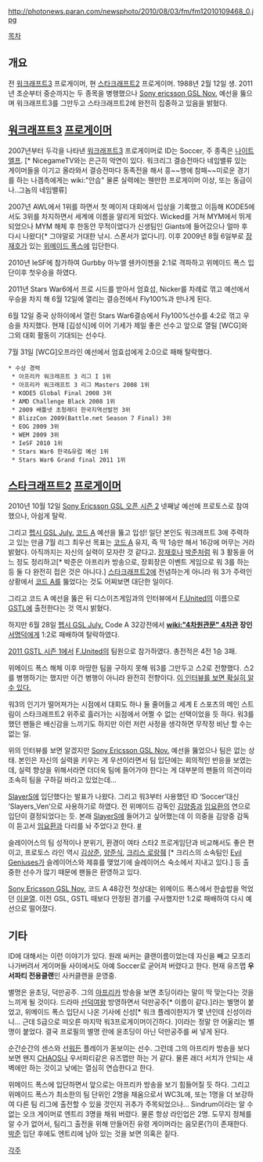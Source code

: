 http://photonews.paran.com/newsphoto/2010/08/03/fm/fm12010109468_0.jpg

[[목차]] 

== 개요 ==

전 [[워크래프트3]] 프로게이머, 현 [[스타크래프트2]] 프로게이머. 1988년 2월 12일 생. 2011년 초순부터 중순까지는 두 종목을 병행했으나 [[Sony ericsson GSL Nov.]] 예선을 뚫으며 워크래프트3를 그만두고 스타크래프트2에 완전히 집중하고 있음을 밝혔다.

== [[워크래프트3]] [[프로게이머]] ==
2007년부터 두각을 나타낸 [[워크래프트3]] 프로게이머로 ID는 Soccer, 주 종족은 [[나이트 엘프]]. [* NicegameTV와는 은근히 악연이 있다. 워크리그 결승전마다 네임밸류 있는 게이머들을 이기고 올라와서 결승전마다 동족전을 해서 흥~~행에 참패~~미로운 경기를 하는 나겜측에게는 wiki:"안습" 물론 실력에는 웬만한 프로게이머 이상, 또는 동급이나..그놈의 네임밸류] 

2007년 AWL에서 1위를 하면서 첫 메이저 대회에서 입상을 기록했고 이듬해 KODE5에서도 3위를 차지하면서 세계에 이름을 알리게 되었다. Wicked를 거쳐 MYM에서 뛰게 되었으나 MYM 해체 후 한동안 무적이었다가 신생팀인 Giants에 들어갔으나 얼마 후 다시 나왔다[* 그야말로 거대한 낚시. 스폰서가 없다니!]. 이후 2009년 8월 6일부로 [[장재호]]가 있는 [[위메이드 폭스]]에 입단한다.

2010년 IeSF에 참가하여 Gurbby 마누엘 쉔카이젠을 2:1로 격파하고 위메이드 폭스 입단이후 첫우승을 하였다.

2011년 Stars War6에서 프로 시드를 받아서 엄효섭,  Nicker를 차례로 꺾고 예선에서 우승을 차지 해 6월 12일에 열리는 결승전에서 Fly100%과 만나게 된다.

6월 12일 중국 상하이에서 열린 Stars War6결승에서 Fly100%선수를 4:2로 꺾고 우승을 차지했다. 현재 [김성식]에 이어 기세가 제일 좋은 선수고 앞으로 열릴 [WCG]와 그외 대회 활동이 기대되는 선수다.

7월 31일 [WCG]오프라인 예선에서 엄효섭에게 2:0으로 패해 탈락했다.

 * 수상 경력
  * 아프리카 워크래프트 3 리그 I 1위
  * 아프리카 워크래프트 3 리그 Masters 2008 1위
  * KODE5 Global Final 2008 3위
  * AMD Challenge Black 2008 1위
  * 2009 배틀넷 초청래더 한국지역선발전 3위
  * BlizzCon 2009(Battle.net Season 7 Final) 3위
  * EOG 2009 3위
  * WEM 2009 3위
  * IeSF 2010 1위
  * Stars War6 한국&유럽 예선 1위
  * Stars War6 Grand final 2011 1위

== [[스타크래프트2]] [[프로게이머]] ==

2010년 10월 12일 [[Sony Ericsson GSL 오픈 시즌 2]] 넷째날 예선에 프로토스로 참여했으나, 아쉽게 탈락.

그리고 [[펩시 GSL July.]] [[코드 A]] 예선을 뚫고 입성! 일단 본인도 워크래프트 3에 주력하고 있는 만큼 7월 리그 최우선 목표는 [[코드 A]] 유지, 즉 딱 1승만 해서 16강에 머무는 거라 밝혔다. 아직까지는 자신의 실력이 모자란 것 같다고. [[장재호]]나 [[박준]]처럼 워 3 활동을 어느 정도 정리하고[* 박준은 아프리카 방송으로, 장회장은 이벤트 게임으로 워 3를 하는 등 둘 다 완전히 접은 것은 아니다.] [[스타크래프트2]]에 전념하는게 아니라 워 3가 주력인 상황에서 [[코드 A]]를 뚫었다는 것도 어찌보면 대단한 일이다.

그리고 코드 A 예선을 뚫은 뒤 디스이즈게임과의 인터뷰에서 [[F.United]]의 이름으로 [[GSTL]]에 출전한다는 것 역시 밝혔다.

하지만 6월 28일 [[펩시 GSL July.]] Code A 32강전에서 '''[[wiki:"4차원관문" 4차관]] 장인''' [[서명덕]]에게 1:2로 패배하여 탈락하였다.

[[2011 GSTL 시즌 1]]에서 [[F.United]]의 팀원으로 참가하였다. 총전적은 4전 1승 3패.

위메이드 폭스 해체 이후 마땅한 팀을 구하지 못해 워3를 그만두고 스2로 전향했다. 스2를 병행하기는 했지만 이건 병행이 아니라 완전히 전향이다. [http://www.thisisgame.com/board/view.php?id=896697&board=0&category=13439&subcategory=&page=1&best=&searchmode=title&search=%EC%9C%A4%EB%8D%95%EB%A7%8C&orderby=&token= 이 인터뷰를 보면 확실히 알 수 있다.]

워3의 인기가 떨어져가는 시점에서 대회도 하나 둘 줄어들고 세계 E 스포츠의 메인 스트림이 스타크래프트2 위주로 흘러가는 시점에서 어쩔 수 없는 선택이었을 듯 하다. 워3를 했던 팬들은 배신감을 느끼기도 하지만 이런 저런 사정을 생각하면 무작정 비난 할 수는 없는 일.

위의 인터뷰를 보면 알겠지만 [[Sony Ericsson GSL Nov.]] 예선을 뚫었으나 팀은 없는 상태. 본인은 자신의 실력을 키우는 게 우선이라면서 팀 입단에는 회의적인 반응을 보였는데, 실력 향상을 위해서라면 더더욱 팀에 들어가야 한다는 게 대부분의 팬들의 의견이라 조속히 팀을 구하길 바라고 있었는데...

[[SlayerS]]에 입단했다는 발표가 나왔다. 그리고 워3부터 사용했던 ID ‘Soccer’대신 ‘Slayers_Ven’으로 사용하기로 하였다. 전 위메이드 감독인 [[김양중]]과 [[임요환]]의 연으로 입단이 결정되었다는 듯. 본래 [[SlayerS]]에 들어가고 싶어했는데 이 의중을 김양중 감독이 듣고서 [[임요환]]과 다리를 놔 주었다고 한다. [http://www.thisisgame.com/board/view.php?id=921389&board=&category=13438&subcategory=&page=1&best=&searchmode=&search=&orderby=&token= #]

슬레이어스의 팀 성적이나 분위기, 환경이 여타 스타2 프로게임단과 비교해서도 좋은 편이고, 프로토스 라인 역시 [[김상준]], [[양준식]], [[크리스 로랑줴]] [* 크리스의 소속팀인 [[Evil Geniuses]]가 슬레이어스와 제휴를 맺었기에 슬레이어스 숙소에서 지내고 있다.] 등 출중한 선수가 많기 때문에 팬들은 환영하고 있다. 

[[Sony Ericsson GSL Nov.]] 코드 A 48강전 첫상대는 위메이드 폭스에서 한솥밥을 먹었던 [[이윤열]]. 이전 GSL, GSTL 때보다 안정된 경기를 구사했지만 1:2로 패배하여 다시 예선으로 떨어졌다.

== 기타 ==

ID에 대해서는 이런 이야기가 있다. 원래 싸커는 클랜이름이었는데 자신을 빼고 모조리 나가버려서 게이머들 사이에서도 아예 Soccer로 굳어져 버렸다고 한다. 현재 유즈맵 '''우서파티 전용클랜'''인 사커클랜을 운영중.

별명은 윤초딩, 덕만공주. 그의 [[아프리카]] 방송을 보면 초딩이라는 말이 딱 맞는다는 것을 느끼게 될 것이다. 드라마 [[선덕여왕]] 방영하면서 덕만공주[* 이름이 같다.]라는 별명이 붙었고, 위메이드 폭스 입단시 나온 기사에 신성[* 워크 플레이한지가 몇 년인데 신성이라니... 근데 S급으로 떠오른 마지막 워3프로게이머이긴하다. ]이라는 정말 안 어울리는 별명이 붙었다. 결국 프로필의 별명 란에 윤초딩이 아닌 덕만공주를 써 넣게 된다.

순간순간의 센스와 선[[워든]] 플레이가 돋보이는 선수. 그런데 그의 아프리카 방송을 보다보면 왠지 [[CHAOS]]나 우서파티같은 유즈맵만 하는 거 같다. 물론 래더 서치가 안되는 새벽에만 하는 것이고 낮에는 열심히 연습한다고 한다.

위메이드 폭스에 입단하면서 앞으로는 아프리카 방송을 보기 힘들어질 듯 하다. 그리고 위메이드 폭스가 최소한의 팀 단위인 2명을 채움으로서 WC3L에, 또는 1명을 더 보강하여 다른 팀 리그에 출전할 수 있을 것인지 귀추가 주목되었으나... Sindrum이라는 알 수 없는 오크 게이머로 엔트리 3명을 채워 버렸다. 물론 항상 라인업은 2명. 도무지 정체를 알 수가 없어서, 팀리그 출전을 위해 만들어진 유령 게이머라는 음모론(?)이 존재한다. [[박준]] 입단 후에도 엔트리에 남아 있는 것을 보면 의혹은 짙다.


[[각주]]
